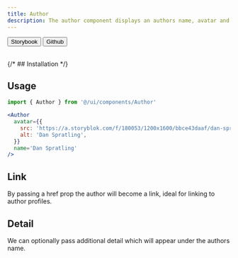 ```yaml
---
title: Author
description: The author component displays an authors name, avatar and optional detail and links.
---
```



<div className='not-prose flex gap-2'>
  <Button variant='outline' size='xs'>
    Storybook
  </Button>
  <Button href='https://github.com/skyward-digital/sky-ui/tree/main/ui/components/Author' variant='outline' size='xs'>
    Github
  </Button>
</div>

<br />

<div className='not-prose border rounded-lg p-6 flex items-center justify-center gap-2'>
  <Author
    avatar={{
      src: 'https://a.storyblok.com/f/180053/1200x1600/bbce43daaf/dan-spratling-profile-picture.jpg',
      alt: 'Dan Spratling',
    }}
    name='Dan Spratling'
  />
</div>

{/* ## Installation */}

## Usage

```jsx
import { Author } from '@/ui/components/Author'
```

```jsx
<Author
  avatar={{
    src: 'https://a.storyblok.com/f/180053/1200x1600/bbce43daaf/dan-spratling-profile-picture.jpg',
    alt: 'Dan Spratling',
  }}
  name='Dan Spratling'
/>
```

## Link

By passing a href prop the author will become a link, ideal for linking to author profiles.

<div className='not-prose border rounded-lg p-6 flex items-center justify-center gap-2'>
  <Author
    avatar={{
      src: 'https://a.storyblok.com/f/180053/1200x1600/bbce43daaf/dan-spratling-profile-picture.jpg',
      alt: 'Dan Spratling',
    }}
    name='Dan Spratling'
    href='#dan-spratling'
  />
</div>

## Detail

We can optionally pass additional detail which will appear under the authors name.

<div className='not-prose border rounded-lg p-6 flex items-center justify-center gap-2'>
  <Author
    avatar={{
      src: 'https://a.storyblok.com/f/180053/1200x1600/bbce43daaf/dan-spratling-profile-picture.jpg',
      alt: 'Dan Spratling',
    }}
    name='Dan Spratling'
    detail='Founder of Skyward Digital'
  />
</div>
